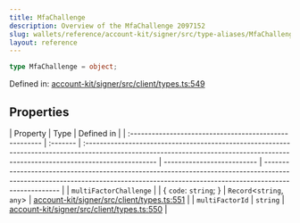 ```yaml
---
title: MfaChallenge
description: Overview of the MfaChallenge 2097152
slug: wallets/reference/account-kit/signer/src/type-aliases/MfaChallenge
layout: reference
---
```


```ts
type MfaChallenge = object;
```

Defined in: [account-kit/signer/src/client/types.ts:549](https://github.com/alchemyplatform/aa-sdk/blob/923a52171f7246172caf350853843e6680197da9/account-kit/signer/src/client/types.ts#L549)

## Properties

| Property                                               | Type     | Defined in                                                                                                                                                                        |
| :----------------------------------------------------- | :------- | :-------------------------------------------------------------------------------------------------------------------------------------------------------------------------------- | -------------------------- | --------------------------------------------------------------------------------------------------------------------------------------------------------------------------------- |
| <a id="multifactorchallenge" /> `multiFactorChallenge` |          | \{ `code`: `string`; }                                                                                                                                                            | `Record`\<`string`, `any`> | [account-kit/signer/src/client/types.ts:551](https://github.com/alchemyplatform/aa-sdk/blob/923a52171f7246172caf350853843e6680197da9/account-kit/signer/src/client/types.ts#L551) |
| <a id="multifactorid" /> `multiFactorId`               | `string` | [account-kit/signer/src/client/types.ts:550](https://github.com/alchemyplatform/aa-sdk/blob/923a52171f7246172caf350853843e6680197da9/account-kit/signer/src/client/types.ts#L550) |
